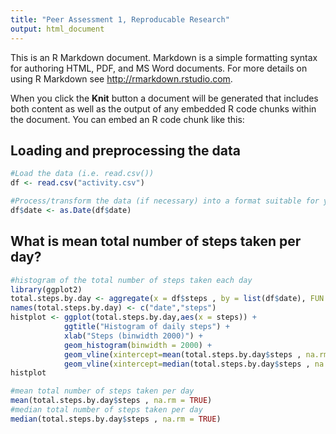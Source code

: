 ```yaml
---
title: "Peer Assessment 1, Reproducable Research"
output: html_document
---
```


This is an R Markdown document. Markdown is a simple formatting syntax for authoring HTML, PDF, and MS Word documents. For more details on using R Markdown see <http://rmarkdown.rstudio.com>.

When you click the **Knit** button a document will be generated that includes both content as well as the output of any embedded R code chunks within the document. You can embed an R code chunk like this:

## Loading and preprocessing the data
```r

#Load the data (i.e. read.csv())
df <- read.csv("activity.csv")

#Process/transform the data (if necessary) into a format suitable for your analysis
df$date <- as.Date(df$date)

```

## What is mean total number of steps taken per day?
```r
#histogram of the total number of steps taken each day
library(ggplot2)
total.steps.by.day <- aggregate(x = df$steps , by = list(df$date), FUN = sum ,na.rm=TRUE)
names(total.steps.by.day) <- c("date","steps")
histplot <- ggplot(total.steps.by.day,aes(x = steps)) +
            ggtitle("Histogram of daily steps") +
            xlab("Steps (binwidth 2000)") +
            geom_histogram(binwidth = 2000) +
            geom_vline(xintercept=mean(total.steps.by.day$steps , na.rm = TRUE),colour="red") +
            geom_vline(xintercept=median(total.steps.by.day$steps , na.rm = TRUE),colour="blue")
histplot

#mean total number of steps taken per day
mean(total.steps.by.day$steps , na.rm = TRUE)
#median total number of steps taken per day
median(total.steps.by.day$steps , na.rm = TRUE)

```
